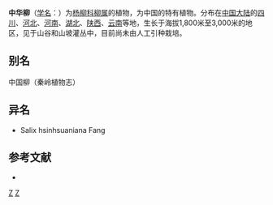 {{Speciesbox
| genus = Salix
| species = cathayana
| authority = Diels
}}

'''中华柳'''（[[学名|学名]]：{{lang|la|''Salix cathayana''}}）为[[杨柳科|杨柳科]][[柳属|柳属]]的植物，为中国的特有植物。分布在[[中国大陆|中国大陆]]的[[四川|四川]]、[[河北|河北]]、[[河南|河南]]、[[湖北|湖北]]、[[陕西|陕西]]、[[云南|云南]]等地，生长于海拔1,800米至3,000米的地区，见于山谷和山坡灌丛中，目前尚未由人工引种栽培。

== 别名 ==
中国柳（秦岭植物志）

== 异名 ==
* Salix hsinhsuaniana Fang

== 参考文献 ==
<div class="references-small">
* {{cite web| url =http://www.bioinfo.cn/db05/KmzwSpecies.php?action=view&id=20437| title =中华柳| work =《中国高等植物数据库全库》| publisher =中国科学院微生物研究所| author =昆明植物研究所| accessdate =2009-02-25| archive-date =2018-10-05| archive-url =https://web.archive.org/web/20181005103123/http://www.bioinfo.cn/db05/KmzwSpecies.php?action=view&id=20437| dead-url =yes}}
</div>
{{Taxonbar|from=Q2214550}}

[[Category:柳属|Z]]
[[Category:中国特有植物|Z]]
